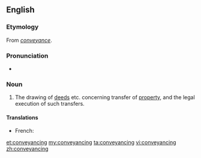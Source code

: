 ==English==

===Etymology===
From ''[[conveyance]]''.

===Pronunciation===
* {{IPA|/kənˈveɪənsɪŋ/|lang=en}}

===Noun===
{{en-noun|-}}

# {{context|legal|lang=en}} The drawing of [[deeds]] etc. concerning transfer of [[property]], and the legal execution of such transfers.

====Translations====
{{trans-top|legal process}}
* French: {{t|fr|cession des droits immobiliers|f}}
{{trans-mid}}
{{trans-bottom}}

[[et:conveyancing]]
[[my:conveyancing]]
[[ta:conveyancing]]
[[vi:conveyancing]]
[[zh:conveyancing]]